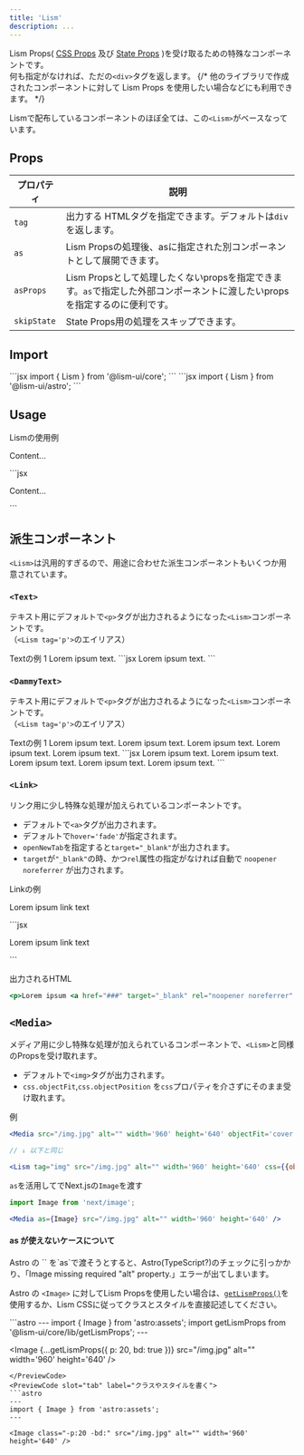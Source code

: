 ```yaml
---
title: 'Lism'
description: ...
---
```


Lism Props( [CSS Props](/docs/props/css-props) 及び [State Props](/docs/props/state-props) )を受け取るための特殊なコンポーネントです。  
何も指定がなければ、ただの`<div>`タグを返します。
{/* 他のライブラリで作成されたコンポーネントに対して Lism Props を使用したい場合などにも利用できます。 */}


Lismで配布しているコンポーネントのほぼ全ては、この`<Lism>`がベースなっています。


## Props

| プロパティ | 説明 |
|---|---|
|`tag`| 出力する HTMLタグを指定できます。デフォルトは`div`を返します。|
|`as`| Lism Propsの処理後、asに指定された別コンポーネントとして展開できます。 |
|`asProps`| Lism Propsとして処理したくないpropsを指定できます。`as`で指定した外部コンポーネントに渡したいpropsを指定するのに便利です。|
|`skipState`| State Props用の処理をスキップできます。|


## Import

<Preview>
	<PreviewCode slot='tab' label='React'>
```jsx
import { Lism } from '@lism-ui/core';
```
	</PreviewCode>
	<PreviewCode slot='tab' label='Astro'>
```jsx
import { Lism } from '@lism-ui/astro';
```
	</PreviewCode>
</Preview>


## Usage

<Preview>
	<PreviewTitle>Lismの使用例</PreviewTitle>
	<PreviewArea p='30'>
		<Lism p='30' bgc='base-2'>
			<p>Content...</p>
		</Lism>
	</PreviewArea>
	<PreviewCode>
		```jsx
		<Lism p='30' bgc='base-2'>
			<p>Content...</p>
		</Lism>
		```
	</PreviewCode>
</Preview>


## 派生コンポーネント

`<Lism>`は汎用的すぎるので、用途に合わせた派生コンポーネントもいくつか用意されています。


### `<Text>`

テキスト用にデフォルトで`<p>`タグが出力されるようになった`<Lism>`コンポーネントです。  
（`<Lism tag='p'>`のエイリアス）

<Preview>
	<PreviewTitle>Textの例 1</PreviewTitle>
	<PreviewArea p='30'>
		<Text ta='c' fz='xl' lts='l'>Lorem ipsum text.</Text>
	</PreviewArea>
	<PreviewCode>
		```jsx
		<Text ta='c' fz='xl' lts='l'>Lorem ipsum text.</Text>
		```
	</PreviewCode>
</Preview>


### `<DammyText>`

テキスト用にデフォルトで`<p>`タグが出力されるようになった`<Lism>`コンポーネントです。  
（`<Lism tag='p'>`のエイリアス）

<Preview>
	<PreviewTitle>Textの例 1</PreviewTitle>
	<PreviewArea p='30'>
		<DammyText lang='ja' length='xs'>Lorem ipsum text.</DammyText>
		<DammyText lang='ja' length='s'>Lorem ipsum text.</DammyText>
		<DammyText lang='ja'>Lorem ipsum text.</DammyText>
		<DammyText lang='ja' length='l'>Lorem ipsum text.</DammyText>
		<DammyText lang='ja' length='xl'>Lorem ipsum text.</DammyText>
	</PreviewArea>
	<PreviewCode>
		```jsx
		<DammyText lang='ja' length='xs'>Lorem ipsum text.</DammyText>
		<DammyText lang='ja' length='s'>Lorem ipsum text.</DammyText>
		<DammyText lang='ja'>Lorem ipsum text.</DammyText>
		<DammyText lang='ja' length='l'>Lorem ipsum text.</DammyText>
		<DammyText lang='ja' length='xl'>Lorem ipsum text.</DammyText>
		```
	</PreviewCode>
</Preview>


### `<Link>`

リンク用に少し特殊な処理が加えられているコンポーネントです。

- デフォルトで`<a>`タグが出力されます。
- デフォルトで`hover='fade'`が指定されます。
- `openNewTab`を指定すると`target="_blank"`が出力されます。
- `target`が`"_blank"`の時、かつ`rel`属性の指定がなければ自動で `noopener noreferrer` が出力されます。

<Preview>
	<PreviewTitle>Linkの例</PreviewTitle>
	<PreviewArea resize p={20}>
		<p>Lorem ipsum <Link href='###' openNewTab>link text</Link></p>
	</PreviewArea>
	<PreviewCode>
		```jsx
		<p>Lorem ipsum <Link href='###' openNewTab>link text</Link></p>
		```
	</PreviewCode>
</Preview>


<PreviewTitle>出力されるHTML</PreviewTitle>
```jsx
<p>Lorem ipsum <a href="###" target="_blank" rel="noopener noreferrer" class="-hov:fade"> link text </a></p>
```


## `<Media>`


メディア用に少し特殊な処理が加えられているコンポーネントで、`<Lism>`と同様のPropsを受け取れます。

- デフォルトで`<img>`タグが出力されます。
- `css.objectFit`,`css.objectPosition` を`css`プロパティを介さずにそのまま受け取れます。


<PreviewTitle>例</PreviewTitle>
```jsx
<Media src="/img.jpg" alt="" width='960' height='640' objectFit='cover' />

// ↓ 以下と同じ

<Lism tag="img" src="/img.jpg" alt="" width='960' height='640' css={{objectFit:'cover'}}/>
```


<PreviewTitle>`as`を活用してでNext.jsの`Image`を渡す</PreviewTitle>
```jsx
import Image from 'next/image';

<Media as={Image} src="/img.jpg" alt="" width='960' height='640' />
```


#### as が使えないケースについて


<Alert preset='alert'>
Astro の `<Image>` を`as`で渡そうとすると、Astro(TypeScript?)のチェックに引っかかり、「Image missing required "alt" property.」エラーが出てしまいます。
</Alert>

Astro の `<Image>` に対してLism Propsを使用したい場合は、[`getLismProps()`](/ja/props/lism-props/#getlismprops)を使用するか、Lism CSSに従ってクラスとスタイルを直接記述してください。

<Preview>
<PreviewCode slot="tab" label="getLismPropsを使う">
```astro
---
import { Image } from 'astro:assets';
import getLismProps from '@lism-ui/core/lib/getLismProps';
---

<Image {...getLismProps({ p: 20, bd: true })} src="/img.jpg" alt="" width='960' height='640' />
```
</PreviewCode>
<PreviewCode slot="tab" label="クラスやスタイルを書く">
```astro
---
import { Image } from 'astro:assets';
---

<Image class="-p:20 -bd:" src="/img.jpg" alt="" width='960' height='640' />
```
</PreviewCode>
</Preview>
